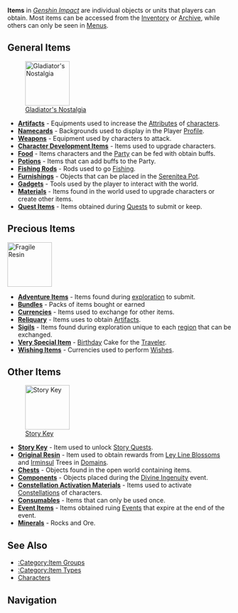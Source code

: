{{Stub}}
{{Terminology Infobox
|type  = Genshin Impact
}}
'''Items''' in ''[[Genshin Impact]]'' are individual objects or units that players can obtain. Most items can be accessed from the [[Inventory]] or [[Archive]], while others can only be seen in [[Menus]].

==General Items==
[[File:Item Gladiator's Nostalgia.png|100px|thumb|right|[[Gladiator's Nostalgia]]]]
* '''[[Artifacts]]''' - Equipments used to increase the [[Attributes]] of [[characters]].
* '''[[Namecards]]''' - Backgrounds used to display in the Player [[Profile]].
* '''[[Weapons]]''' - Equipment used by characters to attack.
* '''[[Character Development Items]]''' - Items used to upgrade characters.
* '''[[Food]]''' - Items characters and the [[Party]] can be fed with obtain buffs.
* '''[[Potions]]''' - Items that can add buffs to the Party.
* '''[[Fishing Rods]]''' - Rods used to go [[Fishing]].
* '''[[Furnishings]]''' - Objects that can be placed in the [[Serenitea Pot]].
* '''[[Gadgets]]''' - Tools used by the player to interact with the world.
* '''[[Materials]]''' - Items found in the world used to upgrade characters or create other items.
* '''[[Quest Items]]''' - Items obtained during [[Quests]] to submit or keep.
{{clr}}

==Precious Items==
[[File:Item Fragile Resin.png|100px|thumb|right|[[Fragile Resin]]]]
{{Main|Precious Items}}
* '''[[Adventure Items]]''' - Items found during [[exploration]] to submit.
* '''[[Bundles]]''' - Packs of items bought or earned
* '''[[Currencies]]''' - Items used to exchange for other items.
* '''[[Reliquary]]''' - Items uses to obtain [[Artifacts]].
* '''[[Sigils]]''' - Items found during exploration unique to each [[region]] that can be exchanged.
* '''[[Very Special Item]]''' - [[Birthday]] Cake for the [[Traveler]].
* '''[[Wishing Items]]''' - Currencies used to perform [[Wishes]].
{{clr}}

==Other Items==
[[File:Item Story Key.png|100px|thumb|right|[[Story Key]]]]
* '''[[Story Key]]''' - Item used to unlock [[Story Quests]].
* '''[[Original Resin]]''' - Item used to obtain rewards from [[Ley Line Blossom]]s and [[Irminsul]] Trees in [[Domains]].
* '''[[Chests]]''' - Objects found in the open world containing items.
* '''[[Components]]''' - Objects placed during the [[Divine Ingenuity]] event.
* '''[[Constellation Activation Materials]]''' - Items used to activate [[Constellations]] of characters.
* '''[[Consumables]]''' - Items that can only be used once.
* '''[[Event Items]]''' - Items obtained ruing [[Events]] that expire at the end of the event.
* '''[[Minerals]]''' - Rocks and Ore.
{{clr}}

==See Also==
* [[:Category:Item Groups]]
* [[:Category:Item Types]]
* [[Characters]]

==Navigation==
{{Genshin Navbox}}
[[Category:Items| ]]